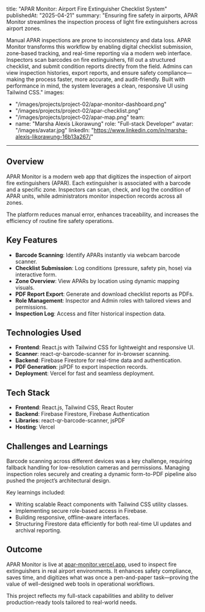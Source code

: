 title: "APAR Monitor: Airport Fire Extinguisher Checklist System"
publishedAt: "2025-04-21"
summary: "Ensuring fire safety in airports, APAR Monitor streamlines the inspection process of light fire extinguishers across airport zones.

Manual APAR inspections are prone to inconsistency and data loss. APAR Monitor transforms this workflow by enabling digital checklist submission, zone-based tracking, and real-time reporting via a modern web interface. Inspectors scan barcodes on fire extinguishers, fill out a structured checklist, and submit condition reports directly from the field. Admins can view inspection histories, export reports, and ensure safety compliance—making the process faster, more accurate, and audit-friendly. Built with performance in mind, the system leverages a clean, responsive UI using Tailwind CSS."
images:
  - "/images/projects/project-02/apar-monitor-dashboard.png"
  - "/images/projects/project-02/apar-checklist.png"
  - "/images/projects/project-02/apar-map.png"
team:
  - name: "Marsha Alexis Likorawung"
    role: "Full-stack Developer"
    avatar: "/images/avatar.jpg"
    linkedIn: "https://www.linkedin.com/in/marsha-alexis-likorawung-16b13a267/"
---

## Overview

APAR Monitor is a modern web app that digitizes the inspection of airport fire extinguishers (APAR). Each extinguisher is associated with a barcode and a specific zone. Inspectors can scan, check, and log the condition of APAR units, while administrators monitor inspection records across all zones.

The platform reduces manual error, enhances traceability, and increases the efficiency of routine fire safety operations.

## Key Features

- **Barcode Scanning**: Identify APARs instantly via webcam barcode scanner.
- **Checklist Submission**: Log conditions (pressure, safety pin, hose) via interactive form.
- **Zone Overview**: View APARs by location using dynamic mapping visuals.
- **PDF Report Export**: Generate and download checklist reports as PDFs.
- **Role Management**: Inspector and Admin roles with tailored views and permissions.
- **Inspection Log**: Access and filter historical inspection data.

## Technologies Used

- **Frontend**: React.js with Tailwind CSS for lightweight and responsive UI.
- **Scanner**: react-qr-barcode-scanner for in-browser scanning.
- **Backend**: Firebase Firestore for real-time data and authentication.
- **PDF Generation**: jsPDF to export inspection records.
- **Deployment**: Vercel for fast and seamless deployment.

## Tech Stack

- **Frontend**: React.js, Tailwind CSS, React Router
- **Backend**: Firebase Firestore, Firebase Authentication
- **Libraries**: react-qr-barcode-scanner, jsPDF
- **Hosting**: Vercel

## Challenges and Learnings

Barcode scanning across different devices was a key challenge, requiring fallback handling for low-resolution cameras and permissions. Managing inspection roles securely and creating a dynamic form-to-PDF pipeline also pushed the project’s architectural design.

Key learnings included:
- Writing scalable React components with Tailwind CSS utility classes.
- Implementing secure role-based access in Firebase.
- Building responsive, offline-aware interfaces.
- Structuring Firestore data efficiently for both real-time UI updates and archival reporting.

## Outcome

APAR Monitor is live at [apar-monitor.vercel.app](https://apar-monitor.vercel.app/), used to inspect fire extinguishers in real airport environments. It enhances safety compliance, saves time, and digitizes what was once a pen-and-paper task—proving the value of well-designed web tools in operational workflows.

This project reflects my full-stack capabilities and ability to deliver production-ready tools tailored to real-world needs.
